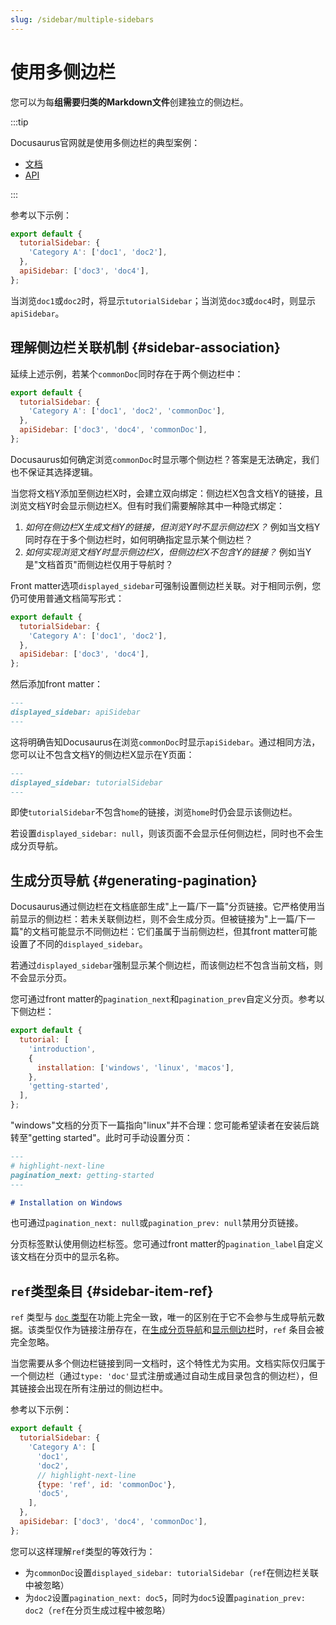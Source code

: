 ```yaml
---
slug: /sidebar/multiple-sidebars
---
```


# 使用多侧边栏

您可以为每**组需要归类的Markdown文件**创建独立的侧边栏。

:::tip

Docusaurus官网就是使用多侧边栏的典型案例：

- [文档](../../../introduction.mdx)
- [API](../../../cli.mdx)

:::

参考以下示例：

```js title="sidebars.js"
export default {
  tutorialSidebar: {
    'Category A': ['doc1', 'doc2'],
  },
  apiSidebar: ['doc3', 'doc4'],
};
```

当浏览`doc1`或`doc2`时，将显示`tutorialSidebar`；当浏览`doc3`或`doc4`时，则显示`apiSidebar`。

## 理解侧边栏关联机制 {#sidebar-association}

延续上述示例，若某个`commonDoc`同时存在于两个侧边栏中：

```js title="sidebars.js"
export default {
  tutorialSidebar: {
    'Category A': ['doc1', 'doc2', 'commonDoc'],
  },
  apiSidebar: ['doc3', 'doc4', 'commonDoc'],
};
```

Docusaurus如何确定浏览`commonDoc`时显示哪个侧边栏？答案是无法确定，我们也不保证其选择逻辑。

当您将文档Y添加至侧边栏X时，会建立双向绑定：侧边栏X包含文档Y的链接，且浏览文档Y时会显示侧边栏X。但有时我们需要解除其中一种隐式绑定：

1. _如何在侧边栏X生成文档Y的链接，但浏览Y时不显示侧边栏X？_ 例如当文档Y同时存在于多个侧边栏时，如何明确指定显示某个侧边栏？
2. _如何实现浏览文档Y时显示侧边栏X，但侧边栏X不包含Y的链接？_ 例如当Y是"文档首页"而侧边栏仅用于导航时？

Front matter选项`displayed_sidebar`可强制设置侧边栏关联。对于相同示例，您仍可使用普通文档简写形式：

```js title="sidebars.js"
export default {
  tutorialSidebar: {
    'Category A': ['doc1', 'doc2'],
  },
  apiSidebar: ['doc3', 'doc4'],
};
```

然后添加front matter：

```md title="commonDoc.md"
---
displayed_sidebar: apiSidebar
---
```

这将明确告知Docusaurus在浏览`commonDoc`时显示`apiSidebar`。通过相同方法，您可以让不包含文档Y的侧边栏X显示在Y页面：

```md title="home.md"
---
displayed_sidebar: tutorialSidebar
---
```

即使`tutorialSidebar`不包含`home`的链接，浏览`home`时仍会显示该侧边栏。

若设置`displayed_sidebar: null`，则该页面不会显示任何侧边栏，同时也不会生成分页导航。

## 生成分页导航 {#generating-pagination}

Docusaurus通过侧边栏在文档底部生成"上一篇/下一篇"分页链接。它严格使用当前显示的侧边栏：若未关联侧边栏，则不会生成分页。但被链接为"上一篇/下一篇"的文档可能显示不同侧边栏：它们虽属于当前侧边栏，但其front matter可能设置了不同的`displayed_sidebar`。

若通过`displayed_sidebar`强制显示某个侧边栏，而该侧边栏不包含当前文档，则不会显示分页。

您可通过front matter的`pagination_next`和`pagination_prev`自定义分页。参考以下侧边栏：

```js title="sidebars.js"
export default {
  tutorial: [
    'introduction',
    {
      installation: ['windows', 'linux', 'macos'],
    },
    'getting-started',
  ],
};
```

"windows"文档的分页下一篇指向"linux"并不合理：您可能希望读者在安装后跳转至"getting started"。此时可手动设置分页：

```md title="windows.md"
---
# highlight-next-line
pagination_next: getting-started
---

# Installation on Windows
```

也可通过`pagination_next: null`或`pagination_prev: null`禁用分页链接。

分页标签默认使用侧边栏标签。您可通过front matter的`pagination_label`自定义该文档在分页中的显示名称。

## `ref`类型条目 {#sidebar-item-ref}

`ref` 类型与 [`doc` 类型](./items.mdx#sidebar-item-doc)在功能上完全一致，唯一的区别在于它不会参与生成导航元数据。该类型仅作为链接注册存在，在[生成分页导航](#generating-pagination)和[显示侧边栏](#sidebar-association)时，`ref` 条目会被完全忽略。

当您需要从多个侧边栏链接到同一文档时，这个特性尤为实用。文档实际仅归属于一个侧边栏（通过`type: 'doc'`显式注册或通过自动生成目录包含的侧边栏），但其链接会出现在所有注册过的侧边栏中。

参考以下示例：

```js title="sidebars.js"
export default {
  tutorialSidebar: {
    'Category A': [
      'doc1',
      'doc2',
      // highlight-next-line
      {type: 'ref', id: 'commonDoc'},
      'doc5',
    ],
  },
  apiSidebar: ['doc3', 'doc4', 'commonDoc'],
};
```

您可以这样理解`ref`类型的等效行为：

- 为`commonDoc`设置`displayed_sidebar: tutorialSidebar`（`ref`在侧边栏关联中被忽略）
- 为`doc2`设置`pagination_next: doc5`，同时为`doc5`设置`pagination_prev: doc2`（`ref`在分页生成过程中被忽略）